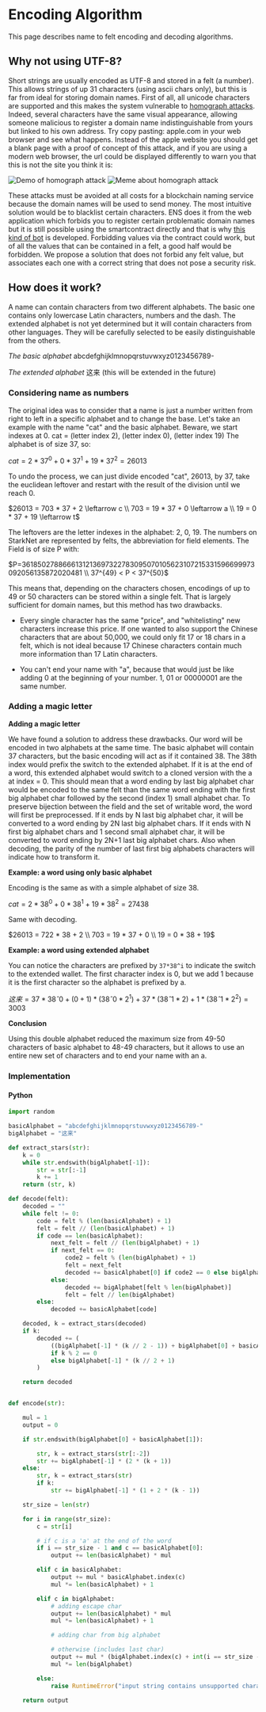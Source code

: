 # Encoding Algorithm

This page describes name to felt encoding and decoding algorithms.

## Why not using UTF-8?

Short strings are usually encoded as UTF-8 and stored in a felt (a number). This allows strings of up 31 characters (using ascii chars only), but this is far from ideal for storing domain names.
First of all, all unicode characters are supported and this makes the system vulnerable to [homograph attacks](https://en.wikipedia.org/wiki/IDN_homograph_attack). Indeed, several characters have the same visual appearance, allowing someone malicious to register a domain name indistinguishable from yours but linked to his own address. Try copy pasting: аррӏе.com in your web browser and see what happens. Instead of the apple website you should get a blank page with a proof of concept of this attack, and if you are using a modern web browser, the url could be displayed differently to warn you that this is not the site you think it is:

![Demo of homograph attack](https://2742896853-files.gitbook.io/~/files/v0/b/gitbook-x-prod.appspot.com/o/spaces%2FWiVGIamyAI2qdOryOMiS%2Fuploads%2FxaBKI6Z4iwU6MRei5nAB%2Fimage.png?alt=media&token=b1ac3003-78d2-4ba9-9525-d22fe69bd94f)
![Meme about homograph attack](https://2742896853-files.gitbook.io/~/files/v0/b/gitbook-x-prod.appspot.com/o/spaces%2FWiVGIamyAI2qdOryOMiS%2Fuploads%2FeBui6fIXjU4HEmxidtQR%2Fhomograph.webp?alt=media&token=c91125f8-d6d5-4438-ade1-4eb2b6f40792)

These attacks must be avoided at all costs for a blockchain naming service because the domain names will be used to send money. The most intuitive solution would be to blacklist certain characters. ENS does it from the web application which forbids you to register certain problematic domain names but it is still possible using the smartcontract directly and that is why [this kind of bot](https://github.com/kovart/forta-ens-spoofing) is developed. Forbidding values via the contract could work, but of all the values that can be contained in a felt, a good half would be forbidden. We propose a solution that does not forbid any felt value, but associates each one with a correct string that does not pose a security risk.

## How does it work?

A name can contain characters from two different alphabets. The basic one contains only lowercase Latin characters, numbers and the dash. The extended alphabet is not yet determined but it will contain characters from other languages. They will be carefully selected to be easily distinguishable from the others.

_The basic alphabet_
abcdefghijklmnopqrstuvwxyz0123456789-

_The extended alphabet_
这来 (this will be extended in the future)

### Considering name as numbers

The original idea was to consider that a name is just a number written from right to left in a specific alphabet and to change the base. Let's take an example with the name "cat" and the basic alphabet. Beware, we start indexes at 0.
cat = (letter index 2), (letter index 0), (letter index 19)
The alphabet is of size 37, so:

$cat = 2*37^0 + 0*37^1 + 19*37^2 = 26013$

​To undo the process, we can just divide encoded "cat", 26013, by 37, take the euclidean leftover and restart with the result of the division until we reach 0.

$26013 = 703 * 37 + 2 \leftarrow c
\\ 703 = 19 * 37 + 0 \leftarrow a
\\ 19 = 0 * 37 + 19 \leftarrow t$

T​he leftovers are the letter indexes in the alphabet: 2, 0, 19. The numbers on StarkNet are represented by felts, the abbreviation for field elements. The Field is of size P with:

$P=3618502788666131213697322783095070105623107215331596699973092056135872020481 
\\
37^{49} < P < 37^{50}$

This means that, depending on the characters chosen, encodings of up to 49 or 50 characters can be stored within a single felt. That is largely sufficient for domain names, but this method has two drawbacks.

- Every single character has the same "price", and "whitelisting" new characters increase this price. If one wanted to also support the Chinese characters that are about 50,000, we could only fit 17 or 18 chars in a felt, which is not ideal because 17 Chinese characters contain much more information than 17 Latin characters.

- You can't end your name with "a", because that would just be like adding 0 at the beginning of your number. 1, 01 or 00000001 are the same number.

### Adding a magic letter

**Adding a magic letter**

We have found a solution to address these drawbacks. Our word will be encoded in two alphabets at the same time. The basic alphabet will contain 37 characters, but the basic encoding will act as if it contained 38. The 38th index would prefix the switch to the extended alphabet. If it is at the end of a word, this extended alphabet would switch to a cloned version with the a at index = 0. This should mean that a word ending by last big alphabet char would be encoded to the same felt than the same word ending with the first big alphabet char followed by the second (index 1) small alphabet char. To preserve bijection between the field and the set of writable word, the word will first be preprocessed. If it ends by N last big alphabet char, it will be converted to a word ending by 2N last big alphabet chars. If it ends with N first big alphabet chars and 1 second small alphabet char, it will be converted to word ending by 2N+1 last big alphabet chars. Also when decoding, the parity of the number of last first big alphabets characters will indicate how to transform it.

**Example: a word using only basic alphabet**

Encoding is the same as with a simple alphabet of size 38.

$cat = 2*38^0 + 0*38^1 + 19*38^2 = 27438$

​Same with decoding.

$26013 = 722 * 38 + 2
\\ 703 = 19 * 37 + 0
\\ 19 = 0 * 38 + 19$

**Example: a word using extended alphabet**

You can notice the characters are prefixed by `37*38^i` to indicate the switch to the extended wallet. The first character index is 0, but we add 1 because it is the first character so the alphabet is prefixed by a.

$这来 = 37 * 38ˆ0 + (0+1) * (38ˆ0 * 2^1) + 37* (38ˆ1 * 2) + 1 * (38ˆ1 * 2^2)= 3003$

**Conclusion**

Using this double alphabet reduced the maximum size from 49-50 characters of basic alphabet to 48-49 characters, but it allows to use an entire new set of characters and to end your name with an a.

### Implementation

#### Python

```py
import random

basicAlphabet = "abcdefghijklmnopqrstuvwxyz0123456789-"
bigAlphabet = "这来"

def extract_stars(str):
    k = 0
    while str.endswith(bigAlphabet[-1]):
        str = str[:-1]
        k += 1
    return (str, k)

def decode(felt):
    decoded = ""
    while felt != 0:
        code = felt % (len(basicAlphabet) + 1)
        felt = felt // (len(basicAlphabet) + 1)
        if code == len(basicAlphabet):
            next_felt = felt // (len(bigAlphabet) + 1)
            if next_felt == 0:
                code2 = felt % (len(bigAlphabet) + 1)
                felt = next_felt
                decoded += basicAlphabet[0] if code2 == 0 else bigAlphabet[code2 - 1]
            else:
                decoded += bigAlphabet[felt % len(bigAlphabet)]
                felt = felt // len(bigAlphabet)
        else:
            decoded += basicAlphabet[code]

    decoded, k = extract_stars(decoded)
    if k:
        decoded += (
            ((bigAlphabet[-1] * (k // 2 - 1)) + bigAlphabet[0] + basicAlphabet[1])
            if k % 2 == 0
            else bigAlphabet[-1] * (k // 2 + 1)
        )

    return decoded


def encode(str):

    mul = 1
    output = 0

    if str.endswith(bigAlphabet[0] + basicAlphabet[1]):

        str, k = extract_stars(str[:-2])
        str += bigAlphabet[-1] * (2 * (k + 1))
    else:
        str, k = extract_stars(str)
        if k:
            str += bigAlphabet[-1] * (1 + 2 * (k - 1))

    str_size = len(str)

    for i in range(str_size):
        c = str[i]

        # if c is a 'a' at the end of the word
        if i == str_size - 1 and c == basicAlphabet[0]:
            output += len(basicAlphabet) * mul

        elif c in basicAlphabet:
            output += mul * basicAlphabet.index(c)
            mul *= len(basicAlphabet) + 1

        elif c in bigAlphabet:
            # adding escape char
            output += len(basicAlphabet) * mul
            mul *= len(basicAlphabet) + 1

            # adding char from big alphabet

            # otherwise (includes last char)
            output += mul * (bigAlphabet.index(c) + int(i == str_size - 1))
            mul *= len(bigAlphabet)

        else:
            raise RuntimeError("input string contains unsupported characters")

    return output
```
